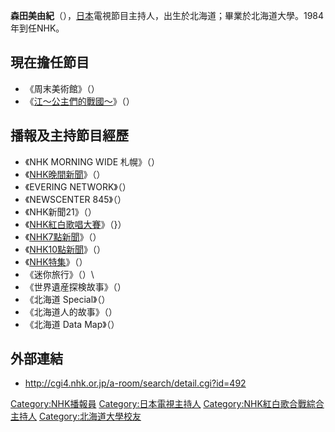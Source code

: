{{Infobox announcer
| name                = 森田美由紀
| image               = 
| original_text       = {{lang|ja|森田美由紀}}
| original_spelling   = {{lang|ja|もりた みゆき}}
| sex                 = 女
| abbreviated_nam     =
| born                = {{Birth date and age|1959|11|8}}
| dead                = 
| locality            = {{flagicon|JPN}} [[北海道|北海道]][[札幌市|札幌市]]
| education           = {{flagicon|JPN}} 北海道大學文學系畢業
| employment_histary  = 
| employment_main     = 
| homepage            = [http://cgi4.nhk.or.jp/a-room/search/detail.cgi?id=492 アナウンスルーム 森田美由紀]
| footnotes           =
| width               = 320px
}}
'''森田美由紀'''（{{bd|1959年|11月8日|||Morida Miyuki}}），[[日本|日本]]電視節目主持人，出生於北海道；畢業於北海道大學。1984年到任NHK。

== 現在擔任節目 ==
*《周末美術館》（{{lang|ja|日曜美術館}}）
*《[[江～公主們的戰國～|江～公主們的戰國～]]》（{{lang|ja|江〜姫たちの戦国〜}}）

== 播報及主持節目經歷 ==
*《NHK MORNING WIDE 札幌》（{{lang|ja|NHKモーニングワイドさっぽろ}}）
*《[[NHK晚間新聞|NHK晚間新聞]]》（{{lang|ja|NHKニュース (午後7時) }}）
*《EVERING NETWORK》（{{lang|ja|イブニングネットワーク}}）
*《NEWSCENTER 845》（{{lang|ja|ニュースセンター845}}）
*《NHK新聞21》（{{lang|ja|NHKニュース21}}）
*《[[NHK紅白歌合戰|NHK紅白歌唱大賽]]》（{{lang|ja|NHK紅白歌合戦}}}）
*《[[NHK7點新聞|NHK7點新聞]]》（{{lang|ja|NHKニュース7}}）
*《[[NHK10點新聞|NHK10點新聞]]》（{{lang|ja|NHKニュース10}}）
*《[[NHK特集|NHK特集]]》（{{lang|ja|NHKスペシャル}}）
*《迷你旅行》（{{lang|ja|小さな旅}}）\
*《世界遺産探検故事》（{{lang|ja|探検ロマン世界遺産}}）
*《北海道 Special》（{{lang|ja|北海道スペシャル}}）
*《北海道人的故事》（{{lang|ja|北海道ひと物語}}）
*《北海道 Data Map》（{{lang|ja|データマップ北海道}}）

== 外部連結 ==
* http://cgi4.nhk.or.jp/a-room/search/detail.cgi?id=492{{Wayback|url=http://cgi4.nhk.or.jp/a-room/search/detail.cgi?id=492 |date=20120113153931 }} {{ja}}

{{start box|width=60%}}
{{s-before|[[川端義明|川端義明]]、[[櫻井洋子|櫻井洋子]]|1993年4月5日─1995年4月2日}}
{{s-title|《[[NHK7點新聞|NHK7點新聞]]》平日[[新聞主播|主播]]|1995年4月3日—2000年3月26日}}
{{s-after|[[畠山智之|畠山智之]]|2000年3月27日─2006年4月2日}}
{{s-before|無|}}
{{s-title|《[[NHK7點新聞|NHK7點新聞]]》周末[[新聞主播|主播]]|1993年4月5日—1995年4月2日}}
{{s-after|[[宮田修|宮田修]]|1995年4月3日—1999年3月28日}}
{{end box}}

{{NHK紅白歌合戰綜合主持人}}
{{NHK7點新聞歷任主播與氣象預報員}}

{{DEFAULTSORT:Morida Miyuki}}
[[Category:NHK播報員|Category:NHK播報員]]
[[Category:日本電視主持人|Category:日本電視主持人]]
[[Category:NHK紅白歌合戰綜合主持人|Category:NHK紅白歌合戰綜合主持人]]
[[Category:北海道大學校友|Category:北海道大學校友]]